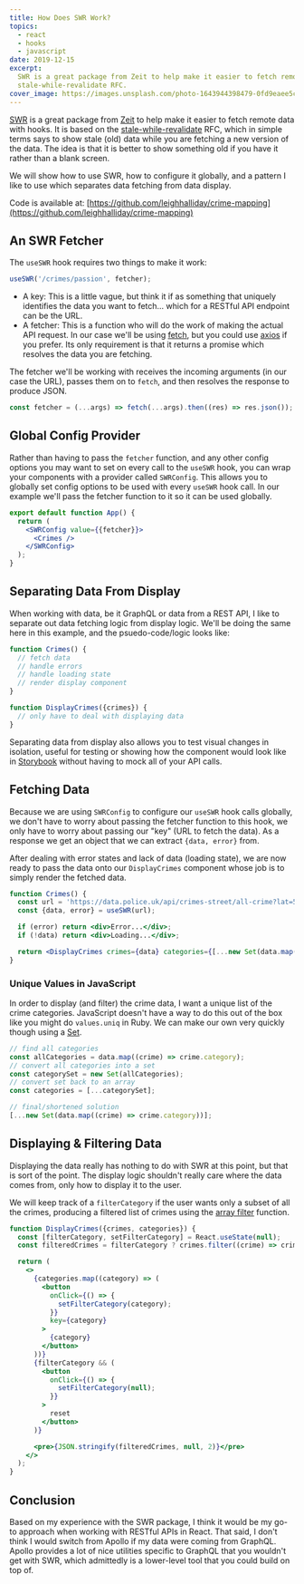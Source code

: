 ```yaml
---
title: How Does SWR Work?
topics:
  - react
  - hooks
  - javascript
date: 2019-12-15
excerpt:
  SWR is a great package from Zeit to help make it easier to fetch remote data with hooks. It is based on the
  stale-while-revalidate RFC.
cover_image: https://images.unsplash.com/photo-1643944398479-0fd9eaee5cbc
---
```


[SWR](https://swr.now.sh/) is a great package from [Zeit](http://zeit.co/) to help make it easier to fetch remote data
with hooks. It is based on the [stale-while-revalidate](https://tools.ietf.org/html/rfc5861) RFC, which in simple terms
says to show stale (old) data while you are fetching a new version of the data. The idea is that it is better to show
something old if you have it rather than a blank screen.

We will show how to use SWR, how to configure it globally, and a pattern I like to use which separates data fetching
from data display.

<YouTube id="oWVW8IqpQ-A" />

Code is available at: [https://github.com/leighhalliday/crime-mapping](https://github.com/leighhalliday/crime-mapping)

## An SWR Fetcher

The `useSWR` hook requires two things to make it work:

```js
useSWR('/crimes/passion', fetcher);
```

- A key: This is a little vague, but think it if as something that uniquely identifies the data you want to fetch...
  which for a RESTful API endpoint can be the URL.
- A fetcher: This is a function who will do the work of making the actual API request. In our case we'll be using
  [fetch](https://developer.mozilla.org/en-US/docs/Web/API/Fetch_API), but you could use
  [axios](https://github.com/axios/axios) if you prefer. Its only requirement is that it returns a promise which
  resolves the data you are fetching.

The fetcher we'll be working with receives the incoming arguments (in our case the URL), passes them on to `fetch`, and
then resolves the response to produce JSON.

```js
const fetcher = (...args) => fetch(...args).then((res) => res.json());
```

## Global Config Provider

Rather than having to pass the `fetcher` function, and any other config options you may want to set on every call to the
`useSWR` hook, you can wrap your components with a provider called `SWRConfig`. This allows you to globally set config
options to be used with every `useSWR` hook call. In our example we'll pass the fetcher function to it so it can be used
globally.

```jsx
export default function App() {
  return (
    <SWRConfig value={{fetcher}}>
      <Crimes />
    </SWRConfig>
  );
}
```

## Separating Data From Display

When working with data, be it GraphQL or data from a REST API, I like to separate out data fetching logic from display
logic. We'll be doing the same here in this example, and the psuedo-code/logic looks like:

```jsx
function Crimes() {
  // fetch data
  // handle errors
  // handle loading state
  // render display component
}

function DisplayCrimes({crimes}) {
  // only have to deal with displaying data
}
```

Separating data from display also allows you to test visual changes in isolation, useful for testing or showing how the
component would look like in [Storybook](https://storybook.js.org/) without having to mock all of your API calls.

## Fetching Data

Because we are using `SWRConfig` to configure our `useSWR` hook calls globally, we don't have to worry about passing the
fetcher function to this hook, we only have to worry about passing our "key" (URL to fetch the data). As a response we
get an object that we can extract `{data, error}` from.

After dealing with error states and lack of data (loading state), we are now ready to pass the data onto our
`DisplayCrimes` component whose job is to simply render the fetched data.

```jsx
function Crimes() {
  const url = 'https://data.police.uk/api/crimes-street/all-crime?lat=52.629729&lng=-1.131592&date=2019-10';
  const {data, error} = useSWR(url);

  if (error) return <div>Error...</div>;
  if (!data) return <div>Loading...</div>;

  return <DisplayCrimes crimes={data} categories={[...new Set(data.map((crime) => crime.category))]} />;
}
```

### Unique Values in JavaScript

In order to display (and filter) the crime data, I want a unique list of the crime categories. JavaScript doesn't have a
way to do this out of the box like you might do `values.uniq` in Ruby. We can make our own very quickly though using a
[Set](https://developer.mozilla.org/en-US/docs/Web/JavaScript/Reference/Global_Objects/Set).

```js
// find all categories
const allCategories = data.map((crime) => crime.category);
// convert all categories into a set
const categorySet = new Set(allCategories);
// convert set back to an array
const categories = [...categorySet];

// final/shortened solution
[...new Set(data.map((crime) => crime.category))];
```

## Displaying & Filtering Data

Displaying the data really has nothing to do with SWR at this point, but that is sort of the point. The display logic
shouldn't really care where the data comes from, only how to display it to the user.

We will keep track of a `filterCategory` if the user wants only a subset of all the crimes, producing a filtered list of
crimes using the
[array filter](https://developer.mozilla.org/en-US/docs/Web/JavaScript/Reference/Global_Objects/Array/filter) function.

```jsx
function DisplayCrimes({crimes, categories}) {
  const [filterCategory, setFilterCategory] = React.useState(null);
  const filteredCrimes = filterCategory ? crimes.filter((crime) => crime.category === filterCategory) : crimes;

  return (
    <>
      {categories.map((category) => (
        <button
          onClick={() => {
            setFilterCategory(category);
          }}
          key={category}
        >
          {category}
        </button>
      ))}
      {filterCategory && (
        <button
          onClick={() => {
            setFilterCategory(null);
          }}
        >
          reset
        </button>
      )}

      <pre>{JSON.stringify(filteredCrimes, null, 2)}</pre>
    </>
  );
}
```

## Conclusion

Based on my experience with the SWR package, I think it would be my go-to approach when working with RESTful APIs in
React. That said, I don't think I would switch from Apollo if my data were coming from GraphQL. Apollo provides a lot of
nice utilities specific to GraphQL that you wouldn't get with SWR, which admittedly is a lower-level tool that you could
build on top of.
